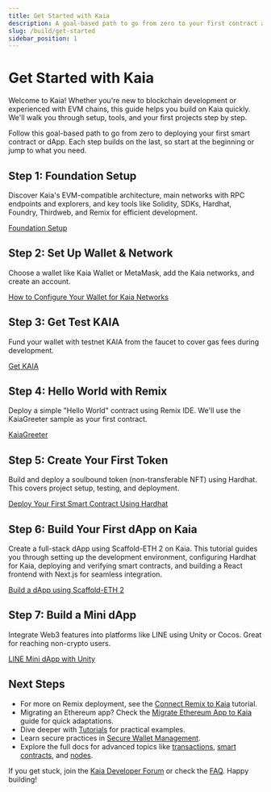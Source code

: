 ```yaml
---
title: Get Started with Kaia
description: A goal-based path to go from zero to your first contract and dApp on Kaia.
slug: /build/get-started
sidebar_position: 1
---
```



# Get Started with Kaia

Welcome to Kaia! Whether you're new to blockchain development or experienced with EVM chains, this guide helps you build on Kaia quickly. We'll walk you through setup, tools, and your first projects step by step.

Follow this goal-based path to go from zero to deploying your first smart contract or dApp. Each step builds on the last, so start at the beginning or jump to what you need.

<GetStartedCards />

<h2 id="step-1-foundation-setup">Step 1: Foundation Setup</h2>

Discover Kaia's EVM-compatible architecture, main networks with RPC endpoints and explorers, and key tools like Solidity, SDKs, Hardhat, Foundry, Thirdweb, and Remix for efficient development.

[Foundation Setup](../get-started/foundation-setup.md)

<h2 id="step-2-set-up-wallet--network">Step 2: Set Up Wallet & Network</h2>

Choose a wallet like Kaia Wallet or MetaMask, add the Kaia networks, and create an account.

[How to Configure Your Wallet for Kaia Networks](../wallets/wallet-config/configure-wallet-for-kaia-networks.mdx)

<h2 id="step-3-get-test-kaia">Step 3: Get Test KAIA</h2>

Fund your wallet with testnet KAIA from the faucet to cover gas fees during development.

[Get KAIA](../get-started/getting-kaia.md)

<h2 id="step-4-hello-world-with-remix">Step 4: Hello World with Remix</h2>

Deploy a simple "Hello World" contract using Remix IDE. We'll use the KaiaGreeter sample as your first contract.

[KaiaGreeter](../smart-contracts/token-development/samples/kaiagreeter.md)

<h2 id="step-5-create-your-first-token">Step 5: Create Your First Token</h2>

Build and deploy a soulbound token (non-transferable NFT) using Hardhat. This covers project setup, testing, and deployment.

[Deploy Your First Smart Contract Using Hardhat](../get-started/hardhat.md)

<h2 id="step-6-build-your-first-dapp-on-kaia">Step 6: Build Your First dApp on Kaia</h2>

Create a full-stack dApp using Scaffold-ETH 2 on Kaia. This tutorial guides you through setting up the development environment, configuring Hardhat for Kaia, deploying and verifying smart contracts, and building a React frontend with Next.js for seamless integration.

[Build a dApp using Scaffold-ETH 2](../tutorials/scaffold-eth.md)

<h2 id="step-7-build-a-mini-dapp">Step 7: Build a Mini dApp</h2>

Integrate Web3 features into platforms like LINE using Unity or Cocos. Great for reaching non-crypto users.

[LINE Mini dApp with Unity](../../minidapps/minidapps.md)

<h2 id="next-steps">Next Steps</h2>

- For more on Remix deployment, see the [Connect Remix to Kaia](../tutorials/connecting-remix.md) tutorial.  
- Migrating an Ethereum app? Check the [Migrate Ethereum App to Kaia](../tutorials/migrating-ethereum-app-to-kaia.mdx) guide for quick adaptations.  
- Dive deeper with [Tutorials](../tutorials/tutorials.md) for practical examples.
- Learn secure practices in [Secure Wallet Management](../wallets/wallet-config/create-and-manage-wallets-securely.md).
- Explore the full docs for advanced topics like [transactions](../../build/transactions/transactions.md), [smart contracts](../smart-contracts/smart-contracts.md), and [nodes](../../nodes/nodes.md).

If you get stuck, join the [Kaia Developer Forum](https://devforum.kaia.io/) or check the [FAQ](../../misc/faq.md). Happy building!